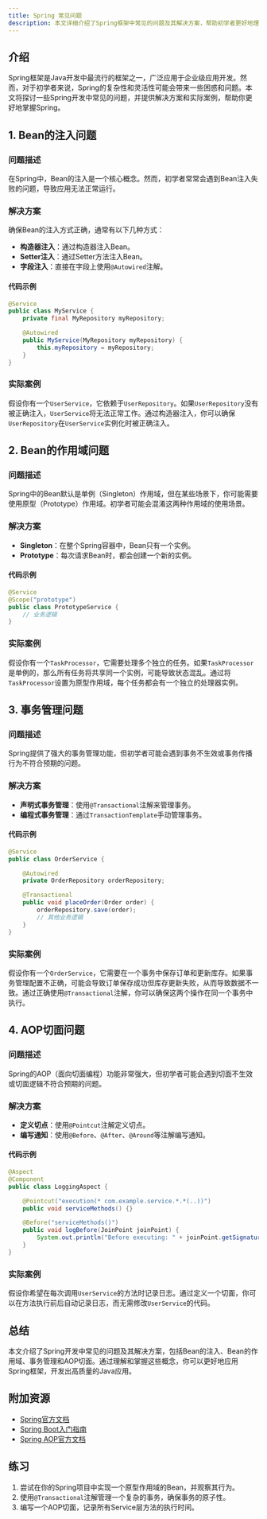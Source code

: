 ```yaml
---
title: Spring 常见问题
description: 本文详细介绍了Spring框架中常见的问题及其解决方案，帮助初学者更好地理解和应用Spring。
---
```


## 介绍

Spring框架是Java开发中最流行的框架之一，广泛应用于企业级应用开发。然而，对于初学者来说，Spring的复杂性和灵活性可能会带来一些困惑和问题。本文将探讨一些Spring开发中常见的问题，并提供解决方案和实际案例，帮助你更好地掌握Spring。

## 1. Bean的注入问题

### 问题描述

在Spring中，Bean的注入是一个核心概念。然而，初学者常常会遇到Bean注入失败的问题，导致应用无法正常运行。

### 解决方案

确保Bean的注入方式正确，通常有以下几种方式：

- **构造器注入**：通过构造器注入Bean。
- **Setter注入**：通过Setter方法注入Bean。
- **字段注入**：直接在字段上使用`@Autowired`注解。

#### 代码示例

```java
@Service
public class MyService {
    private final MyRepository myRepository;

    @Autowired
    public MyService(MyRepository myRepository) {
        this.myRepository = myRepository;
    }
}
```

### 实际案例

假设你有一个`UserService`，它依赖于`UserRepository`。如果`UserRepository`没有被正确注入，`UserService`将无法正常工作。通过构造器注入，你可以确保`UserRepository`在`UserService`实例化时被正确注入。

## 2. Bean的作用域问题

### 问题描述

Spring中的Bean默认是单例（Singleton）作用域，但在某些场景下，你可能需要使用原型（Prototype）作用域。初学者可能会混淆这两种作用域的使用场景。

### 解决方案

- **Singleton**：在整个Spring容器中，Bean只有一个实例。
- **Prototype**：每次请求Bean时，都会创建一个新的实例。

#### 代码示例

```java
@Service
@Scope("prototype")
public class PrototypeService {
    // 业务逻辑
}
```

### 实际案例

假设你有一个`TaskProcessor`，它需要处理多个独立的任务。如果`TaskProcessor`是单例的，那么所有任务将共享同一个实例，可能导致状态混乱。通过将`TaskProcessor`设置为原型作用域，每个任务都会有一个独立的处理器实例。

## 3. 事务管理问题

### 问题描述

Spring提供了强大的事务管理功能，但初学者可能会遇到事务不生效或事务传播行为不符合预期的问题。

### 解决方案

- **声明式事务管理**：使用`@Transactional`注解来管理事务。
- **编程式事务管理**：通过`TransactionTemplate`手动管理事务。

#### 代码示例

```java
@Service
public class OrderService {

    @Autowired
    private OrderRepository orderRepository;

    @Transactional
    public void placeOrder(Order order) {
        orderRepository.save(order);
        // 其他业务逻辑
    }
}
```

### 实际案例

假设你有一个`OrderService`，它需要在一个事务中保存订单和更新库存。如果事务管理配置不正确，可能会导致订单保存成功但库存更新失败，从而导致数据不一致。通过正确使用`@Transactional`注解，你可以确保这两个操作在同一个事务中执行。

## 4. AOP切面问题

### 问题描述

Spring的AOP（面向切面编程）功能非常强大，但初学者可能会遇到切面不生效或切面逻辑不符合预期的问题。

### 解决方案

- **定义切点**：使用`@Pointcut`注解定义切点。
- **编写通知**：使用`@Before`、`@After`、`@Around`等注解编写通知。

#### 代码示例

```java
@Aspect
@Component
public class LoggingAspect {

    @Pointcut("execution(* com.example.service.*.*(..))")
    public void serviceMethods() {}

    @Before("serviceMethods()")
    public void logBefore(JoinPoint joinPoint) {
        System.out.println("Before executing: " + joinPoint.getSignature().getName());
    }
}
```

### 实际案例

假设你希望在每次调用`UserService`的方法时记录日志。通过定义一个切面，你可以在方法执行前后自动记录日志，而无需修改`UserService`的代码。

## 总结

本文介绍了Spring开发中常见的问题及其解决方案，包括Bean的注入、Bean的作用域、事务管理和AOP切面。通过理解和掌握这些概念，你可以更好地应用Spring框架，开发出高质量的Java应用。

## 附加资源

- [Spring官方文档](https://spring.io/projects/spring-framework)
- [Spring Boot入门指南](https://spring.io/guides/gs/spring-boot/)
- [Spring AOP官方文档](https://docs.spring.io/spring-framework/docs/current/reference/html/core.html#aop)

## 练习

1. 尝试在你的Spring项目中实现一个原型作用域的Bean，并观察其行为。
2. 使用`@Transactional`注解管理一个复杂的事务，确保事务的原子性。
3. 编写一个AOP切面，记录所有Service层方法的执行时间。
